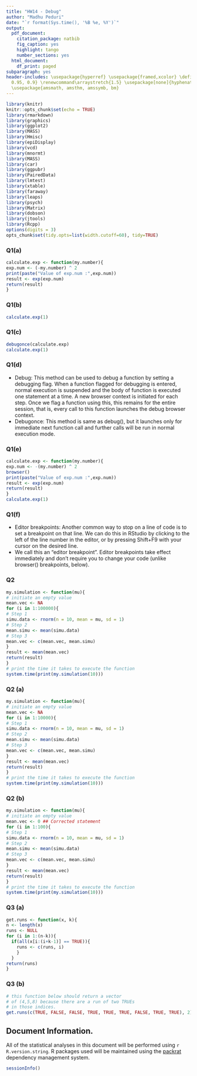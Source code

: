 ```yaml
---
title: "HW14 - Debug"
author: "Madhu Peduri"
date: "`r format(Sys.time(), '%B %e, %Y')`"
output:
  pdf_document:
    citation_package: natbib
    fig_caption: yes
    highlight: tango
    number_sections: yes
  html_document:
    df_print: paged
subparagraph: yes
header-includes: \usepackage{hyperref} \usepackage{framed,xcolor} \definecolor{shadecolor}{rgb}{0.99,
  0.95, 0.9} \renewcommand\arraystretch{1.5} \usepackage[none]{hyphenat} \raggedright
  \usepackage{amsmath, amsthm, amssymb, bm}
---
```


  
```r
library(knitr)
knitr::opts_chunk$set(echo = TRUE)
library(rmarkdown)
library(graphics)
library(ggplot2)
library(MASS)
library(Hmisc)
library(epiDisplay)
library(vcd)
library(mnormt)
library(MASS)
library(car)
library(ggpubr)
library(PairedData)
library(lmtest)
library(xtable)
library(faraway)
library(leaps)
library(psych)
library(Matrix)
library(dobson)
library(jtools)
library(Rcpp)
options(digits = 3)
opts_chunk$set(tidy.opts=list(width.cutoff=60), tidy=TRUE)
```

### Q1(a)

```r
calculate.exp <- function(my.number){
exp.num <- (-my.number) ^ 2
print(paste("Value of exp.num :",exp.num))
result <- exp(exp.num)
return(result)
}
```

### Q1(b)

```r
calculate.exp(1)
```

### Q1(c)

```r
debugonce(calculate.exp)
calculate.exp(1)
```

### Q1(d)
- Debug: This method can be used to debug a function by setting a debugging flag. When a function flagged for debugging is entered, normal execution is suspended and the body of function is executed one statement at a time. A new browser context is initiated for each step. Once we flag a function using this, this remains for the entire session, that is, every call to this function launches the debug browser context.
- Debugonce: This method is same as debug(), but it launches only for immediate next function call and further calls will be run in normal execution mode.

### Q1(e)

```r
calculate.exp <- function(my.number){
exp.num <- -(my.number) ^ 2
browser()
print(paste("Value of exp.num :",exp.num))
result <- exp(exp.num)
return(result)
}
calculate.exp(1)
```

### Q1(f)
- Editor breakpoints: Another common way to stop on a line of code is to set a breakpoint on that line. We can do this in RStudio by clicking to the left of the line number in the editor, or by pressing Shift+F9 with your cursor on the desired line.
- We call this an “editor breakpoint”. Editor breakpoints take effect immediately and don’t require you to change your code (unlike browser() breakpoints, below).

### Q2

```r
my.simulation <- function(mu){
# initiate an empty value
mean.vec <- NA
for (i in 1:100000){
# Step 1
simu.data <- rnorm(n = 10, mean = mu, sd = 1)
# Step 2
mean.simu <- mean(simu.data)
# Step 3
mean.vec <- c(mean.vec, mean.simu)
}
result <- mean(mean.vec)
return(result)
}
# print the time it takes to execute the function
system.time(print(my.simulation(10)))
```

### Q2 (a)

```r
my.simulation <- function(mu){
# initiate an empty value
mean.vec <- NA
for (i in 1:10000){
# Step 1
simu.data <- rnorm(n = 10, mean = mu, sd = 1)
# Step 2
mean.simu <- mean(simu.data)
# Step 3
mean.vec <- c(mean.vec, mean.simu)
}
result <- mean(mean.vec)
return(result)
}
# print the time it takes to execute the function
system.time(print(my.simulation(10)))
```

### Q2 (b)

```r
my.simulation <- function(mu){
# initiate an empty value
mean.vec <- 0 ## Corrected statement
for (i in 1:100){
# Step 1
simu.data <- rnorm(n = 10, mean = mu, sd = 1)
# Step 2
mean.simu <- mean(simu.data)
# Step 3
mean.vec <- c(mean.vec, mean.simu)
}
result <- mean(mean.vec)
return(result)
}
# print the time it takes to execute the function
system.time(print(my.simulation(10)))
```

### Q3 (a) 

```r
get.runs <- function(x, k){
n <- length(x)
runs <- NULL
for (i in 1:(n-k)){
  if(all(x[i:(i+k-1)] == TRUE)){
    runs <- c(runs, i)
    }
  }
return(runs)
}
```

### Q3 (b)

```r
# this function below should return a vector
# of (4,5,8) because there are a run of two TRUEs
# in those indices.
get.runs(c(TRUE, FALSE, FALSE, TRUE, TRUE, TRUE, FALSE, TRUE, TRUE), 2)
```

## Document Information.

All of the statistical analyses in this document will be performed using `r R.version.string`.  R packages used will be maintained using the [packrat](http://rstudio.github.io/packrat/) dependency management system.  

```r
sessionInfo()
```

